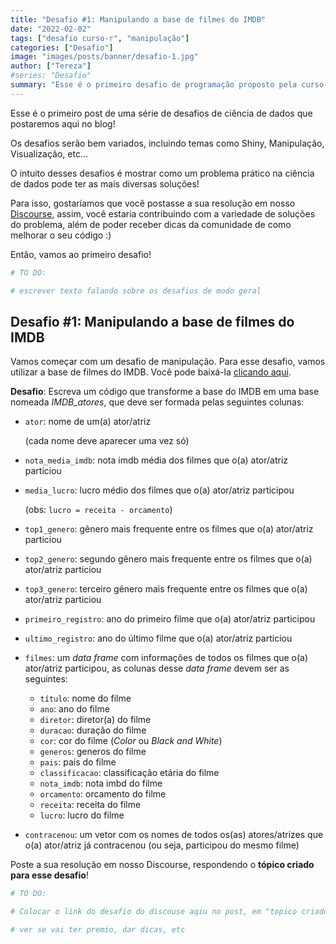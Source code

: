 ```yaml
---
title: "Desafio #1: Manipulando a base de filmes do IMDB"
date: "2022-02-02"
tags: ["desafio curso-r", "manipulação"]
categories: ["Desafio"]
image: "images/posts/banner/desafio-1.jpg"
author: ["Tereza"]
#series: "Desafio"
summary: "Esse é o primeiro desafio de programação proposto pela curso-R! Resolva-o e poste a sua solução em nosso Discourse!"
---
```


Esse é o primeiro post de uma série de desafios de ciência de dados que postaremos aqui no blog!

Os desafios serão bem variados, incluindo temas como Shiny, Manipulação, Visualização, etc...

O intuito desses desafios é mostrar como um problema prático na ciência de dados pode ter as mais diversas soluções! 

Para isso, gostaríamos que você postasse a sua resolução em nosso [Discourse](https://discourse.curso-r.com/), assim, você estaria contribuindo com a variedade de soluções do problema, além de poder receber dicas da comunidade de como melhorar o seu código :)

Então, vamos ao primeiro desafio!

```r
# TO DO:

# escrever texto falando sobre os desafios de modo geral
```


## Desafio #1: Manipulando a base de filmes do IMDB

Vamos começar com um desafio de manipulação. 
Para esse desafio, vamos utilizar a base de filmes do IMDB. Você pode baixá-la [clicando aqui](https://github.com/curso-r/livro-material/raw/master/assets/data/imdb.rds).

**Desafio**: Escreva um código que transforme a base do IMDB em uma base nomeada *IMDB_atores*, que deve ser formada pelas seguintes colunas:

- `ator`: nome de um(a) ator/atriz

  (cada nome deve aparecer uma vez só)

- `nota_media_imdb`: nota imdb média dos filmes que o(a) ator/atriz particiou

- `media_lucro`: lucro médio dos filmes que o(a) ator/atriz participou

  (obs: `lucro = receita - orcamento`)

- `top1_genero`: gênero mais frequente entre os filmes que o(a) ator/atriz particiou

- `top2_genero`: segundo gênero mais frequente entre os filmes que o(a) ator/atriz particiou

- `top3_genero`: terceiro gênero mais frequente entre os filmes que o(a) ator/atriz particiou

- `primeiro_registro`: ano do primeiro filme que o(a) ator/atriz participou

- `ultimo_registro`: ano do último filme que o(a) ator/atriz particiou

- `filmes`: um *data frame* com informações de todos os filmes que o(a) ator/atriz participou, as colunas desse *data frame* devem ser as seguintes:

  - `título`: nome do filme
  - `ano`: ano do filme
  - `diretor`: diretor(a) do filme
  - `duracao`: duração do filme
  - `cor`: cor do filme (*Color* ou *Black and White*)
  - `generos`: generos do filme
  - `pais`: país do filme
  - `classificacao`: classificação etária do filme
  - `nota_imdb`: nota imbd do filme
  - `orcamento`: orcamento do filme
  - `receita`: receita do filme
  - `lucro`: lucro do filme

- `contracenou`: um vetor com os nomes de todos os(as) atores/atrizes que o(a) ator/atriz já contracenou (ou seja, participou do mesmo filme)

Poste a sua resolução em nosso Discourse, respondendo o **tópico criado para esse desafio**! 


```r
# TO DO:

# Colocar o link do desafio do discouse aqiu no post, em "topico criado para esse desafio"

# ver se vai ter premio, dar dicas, etc
```


